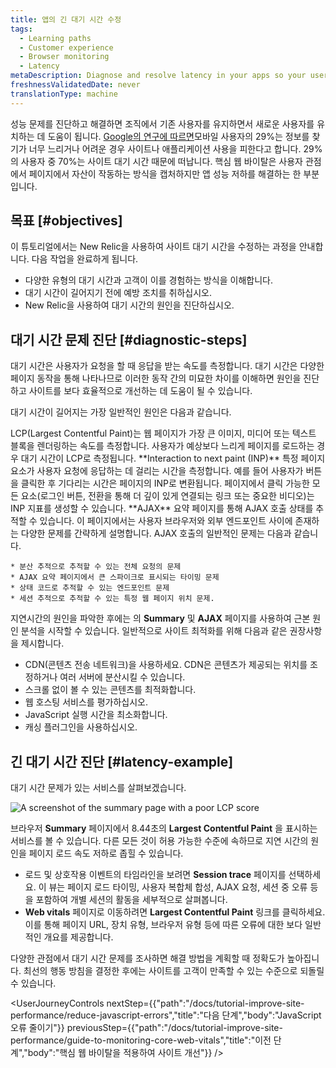 ```yaml
---
title: 앱의 긴 대기 시간 수정
tags:
  - Learning paths
  - Customer experience
  - Browser monitoring
  - Latency
metaDescription: Diagnose and resolve latency in your apps so your users get the most out of their site experience.
freshnessValidatedDate: never
translationType: machine
---
```


성능 문제를 진단하고 해결하면 조직에서 기존 사용자를 유지하면서 새로운 사용자를 유치하는 데 도움이 됩니다. [Google의 연구에 따르면](https://think.storage.googleapis.com/images/micromoments-guide-to-winning-shift-to-mobile-download.pdf)모바일 사용자의 29%는 정보를 찾기가 너무 느리거나 어려운 경우 사이트나 애플리케이션 사용을 피한다고 합니다. 29%의 사용자 중 70%는 사이트 대기 시간 때문에 떠납니다. 핵심 웹 바이탈은 사용자 관점에서 페이지에서 자산이 작동하는 방식을 캡처하지만 앱 성능 저하를 해결하는 한 부분입니다.

## 목표 [#objectives]

이 튜토리얼에서는 New Relic을 사용하여 사이트 대기 시간을 수정하는 과정을 안내합니다. 다음 작업을 완료하게 됩니다.

* 다양한 유형의 대기 시간과 고객이 이를 경험하는 방식을 이해합니다.
* 대기 시간이 길어지기 전에 예방 조치를 취하십시오.
* New Relic을 사용하여 대기 시간의 원인을 진단하십시오.

## 대기 시간 문제 진단 [#diagnostic-steps]

대기 시간은 사용자가 요청을 할 때 응답을 받는 속도를 측정합니다. 대기 시간은 다양한 페이지 동작을 통해 나타나므로 이러한 동작 간의 미묘한 차이를 이해하면 원인을 진단하고 사이트를 보다 효율적으로 개선하는 데 도움이 될 수 있습니다.

대기 시간이 길어지는 가장 일반적인 원인은 다음과 같습니다.

<CollapserGroup>
  <Collapser className="freq-link" id="Slow page load" title="느린 페이지 로드">
    LCP(Largest Contentful Paint)는 웹 페이지가 가장 큰 이미지, 미디어 또는 텍스트 블록을 렌더링하는 속도를 측정합니다. 사용자가 예상보다 느리게 페이지를 로드하는 경우 대기 시간이 LCP로 측정됩니다.
  </Collapser>

  <Collapser className="freq-link" id="Page non-interactivity" title="페이지 비대화형">
    <DNT>**Interaction to next paint (INP)**</DNT> 특정 페이지 요소가 사용자 요청에 응답하는 데 걸리는 시간을 측정합니다. 예를 들어 사용자가 버튼을 클릭한 후 기다리는 시간은 페이지의 INP로 변환됩니다. 페이지에서 클릭 가능한 모든 요소(로그인 버튼, 전환을 통해 더 깊이 있게 연결되는 링크 또는 중요한 비디오)는 INP 지표를 생성할 수 있습니다.
  </Collapser>

  <Collapser className="freq-link" id="Slow ajax" title="느린 AJAX 요청">
    <DNT>**AJAX**</DNT> 요약 페이지를 통해 AJAX 호출 상태를 추적할 수 있습니다. 이 페이지에서는 사용자 브라우저와 외부 엔드포인트 사이에 존재하는 다양한 문제를 간략하게 설명합니다. AJAX 호출의 일반적인 문제는 다음과 같습니다.

    * 분산 추적으로 추적할 수 있는 전체 요청의 문제
    * AJAX 요약 페이지에서 큰 스파이크로 표시되는 타이밍 문제
    * 상태 코드로 추적할 수 있는 엔드포인트 문제
    * 세션 추적으로 추적할 수 있는 특정 웹 페이지 위치 문제.
  </Collapser>
</CollapserGroup>

지연시간의 원인을 파악한 후에는 <InlinePopover type="browser" />의 <DNT>**Summary**</DNT> 및 <DNT>**AJAX**</DNT> 페이지를 사용하여 근본 원인 분석을 시작할 수 있습니다. 일반적으로 사이트 최적화를 위해 다음과 같은 권장사항을 제시합니다.

* CDN(콘텐츠 전송 네트워크)을 사용하세요. CDN은 콘텐츠가 제공되는 위치를 조정하거나 여러 서버에 분산시킬 수 있습니다.
* 스크롤 없이 볼 수 있는 콘텐츠를 최적화합니다.
* 웹 호스팅 서비스를 평가하십시오.
* JavaScript 실행 시간을 최소화합니다.
* 캐싱 플러그인을 사용하십시오.

## 긴 대기 시간 진단 [#latency-example]

대기 시간 문제가 있는 서비스를 살펴보겠습니다.

<img alt="A screenshot of the summary page with a poor LCP score" title="Abnormal LCP score" src="/images/browser_screenshot-crop_LCP-abnormal.webp" />

브라우저 <DNT>**Summary**</DNT> 페이지에서 8.44초의 <DNT>**Largest Contentful Paint**</DNT> 을 표시하는 서비스를 볼 수 있습니다. 다른 모든 것이 허용 가능한 수준에 속하므로 지연 시간의 원인을 페이지 로드 속도 저하로 좁힐 수 있습니다.

* 로드 및 상호작용 이벤트의 타임라인을 보려면 <DNT>**Session trace**</DNT> 페이지를 선택하세요. 이 뷰는 페이지 로드 타이밍, 사용자 복합체 합성, AJAX 요청, 세션 중 오류 등을 포함하여 개별 세션의 활동을 세부적으로 살펴봅니다.
* <DNT>**Web vitals**</DNT> 페이지로 이동하려면 <DNT>**Largest Contentful Paint**</DNT> 링크를 클릭하세요. 이를 통해 페이지 URL, 장치 유형, 브라우저 유형 등에 따른 오류에 대한 보다 일반적인 개요를 제공합니다.

다양한 관점에서 대기 시간 문제를 조사하면 해결 방법을 계획할 때 정확도가 높아집니다. 최선의 행동 방침을 결정한 후에는 사이트를 고객이 만족할 수 있는 수준으로 되돌릴 수 있습니다.

<UserJourneyControls nextStep={{"path":"/docs/tutorial-improve-site-performance/reduce-javascript-errors","title":"다음 단계","body":"JavaScript 오류 줄이기"}} previousStep={{"path":"/docs/tutorial-improve-site-performance/guide-to-monitoring-core-web-vitals","title":"이전 단계","body":"핵심 웹 바이탈을 적용하여 사이트 개선"}} />